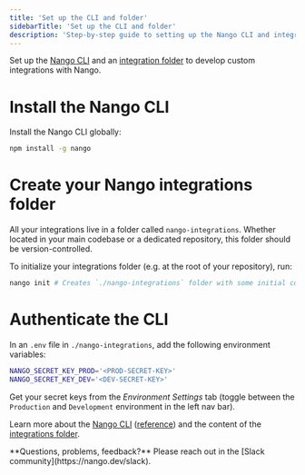 ```yaml
---
title: 'Set up the CLI and folder'
sidebarTitle: 'Set up the CLI and folder'
description: 'Step-by-step guide to setting up the Nango CLI and integrations folder.'
---
```


Set up the [Nango CLI](/understand/concepts/cli) and an [integration folder](/understand/concepts/integrations-folder) to develop custom integrations with Nango.

# Install the Nango CLI

Install the Nango CLI globally: 
```bash
npm install -g nango
```

# Create your Nango integrations folder

All your integrations live in a folder called `nango-integrations`. Whether located in your main codebase or a dedicated repository, this folder should be version-controlled.

To initialize your integrations folder (e.g. at the root of your repository), run:
```bash
nango init # Creates `./nango-integrations` folder with some initial configuration
```

# Authenticate the CLI

In an `.env` file in `./nango-integrations`, add the following environment variables:
```bash
NANGO_SECRET_KEY_PROD='<PROD-SECRET-KEY>'
NANGO_SECRET_KEY_DEV='<DEV-SECRET-KEY>'
```

Get your secret keys from the _Environment Settings_ tab (toggle between the `Production` and `Development` environment in the left nav bar).

Learn more about the [Nango CLI](/understand/concepts/cli) ([reference](/reference/cli)) and the content of the [integrations folder](/understand/concepts/integrations-folder).

<Tip>
**Questions, problems, feedback?** Please reach out in the [Slack community](https://nango.dev/slack).
</Tip>